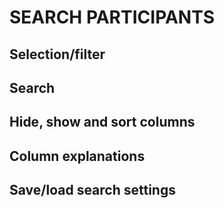 # SEARCH PARTICIPANTS

## Selection/filter

## Search

## Hide, show and sort columns

## Column explanations

## Save/load search settings